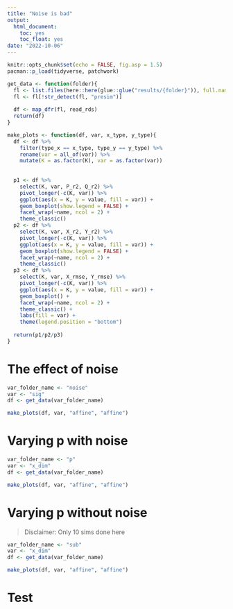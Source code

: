 ```yaml
---
title: "Noise is bad"
output: 
  html_document:
    toc: yes
    toc_float: yes
date: "2022-10-06"
---
```



```r
knitr::opts_chunk$set(echo = FALSE, fig.asp = 1.5)
pacman::p_load(tidyverse, patchwork)
```



```r
get_data <- function(folder){
  fl <- list.files(here::here(glue::glue("results/{folder}")), full.names = T, recursive = T)
  fl <- fl[!str_detect(fl, "presim")]
  
  df <- map_dfr(fl, read_rds)
  return(df)
}

make_plots <- function(df, var, x_type, y_type){
  df <- df %>% 
    filter(type_x == x_type, type_y == y_type) %>% 
    rename(var = all_of(var)) %>% 
    mutate(K = as.factor(K), var = as.factor(var))
  
  
  p1 <- df %>% 
    select(K, var, P_r2, Q_r2) %>% 
    pivot_longer(-c(K, var)) %>% 
    ggplot(aes(x = K, y = value, fill = var)) +
    geom_boxplot(show.legend = FALSE) +
    facet_wrap(~name, ncol = 2) +
    theme_classic()
  p2 <- df %>% 
    select(K, var, X_r2, Y_r2) %>% 
    pivot_longer(-c(K, var)) %>% 
    ggplot(aes(x = K, y = value, fill = var)) +
    geom_boxplot(show.legend = FALSE) +
    facet_wrap(~name, ncol = 2) +
    theme_classic()
  p3 <- df %>% 
    select(K, var, X_rmse, Y_rmse) %>% 
    pivot_longer(-c(K, var)) %>% 
    ggplot(aes(x = K, y = value, fill = var)) +
    geom_boxplot() +
    facet_wrap(~name, ncol = 2) +
    theme_classic() +
    labs(fill = var) +
    theme(legend.position = "bottom")
  
  return(p1/p2/p3)
}
```

# The effect of noise

```r
var_folder_name <- "noise"
var <- "sig"
df <- get_data(var_folder_name)
```

```r
make_plots(df, var, "affine", "affine")
```

# Varying p with noise

```r
var_folder_name <- "p"
var <- "x_dim"
df <- get_data(var_folder_name)
```

```r
make_plots(df, var, "affine", "affine")
```

# Varying p without noise

> Disclaimer: Only 10 sims done here

```r
var_folder_name <- "sub"
var <- "x_dim"
df <- get_data(var_folder_name)
```


```r
make_plots(df, var, "affine", "affine")
```

# Test

```r

```

